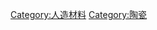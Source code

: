 {{catmore|陶瓷材料}}
{{Commonscat|Ceramic materials}}

[[Category:人造材料|Category:人造材料]]
[[Category:陶瓷|Category:陶瓷]]